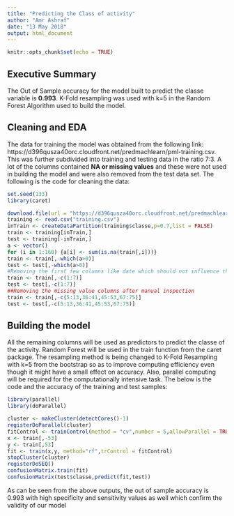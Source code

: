 ---
title: "Predicting the Class of activity"
author: "Amr Ashraf"
date: "13 May 2018"
output: html_document
---

```{r setup, include=FALSE}
knitr::opts_chunk$set(echo = TRUE)
```

## Executive Summary

The Out of Sample accuracy for the model built to predict the classe variable is **0.993**. K-Fold resampling was used with k=5 in the Random Forest Algorithm used to build the model.

## Cleaning and EDA

The data for training the model was obtained from the following link: https://d396qusza40orc.cloudfront.net/predmachlearn/pml-training.csv. This was further subdivided into training and testing data in the ratio 7:3. A lot of the columns contained **NA or missing values** and these were not used in building the model and were also removed from the test data set. The following is the code for cleaning the data:
```{r,results='hide',warning=FALSE}
set.seed(133)
library(caret)
```
```{r}
download.file(url = "https://d396qusza40orc.cloudfront.net/predmachlearn/pml-training.csv", destfile = "training.csv")
training <- read.csv("training.csv")
inTrain <- createDataPartition(training$classe,p=0.7,list = FALSE)
train <- training[inTrain,]
test <- training[-inTrain,]
a <- vector()
for (i in 1:160) {a[i] <- sum(is.na(train[,i]))}
train <- train[,-which(a>0)]
test <- test[,-which(a>0)]
#Removing the first few columns like date which should not influence the class of activity performed
train <- train[,-c(1:7)]
test <- test[,-c(1:7)]
##Removing the missing value columns after manual inspection
train <- train[,-c(5:13,36:41,45:53,67:75)]
test <- test[,-c(5:13,36:41,45:53,67:75)]
```

## Building the model

All the remaining columns will be used as predictors to predict the classe of the activity. Random Forest will be used in the train function from the caret package. The resampling method is being changed to K-Fold Resampling with k=5 from the bootstrap so as to improve computing efficiency even though it might have a small effect on accuracy. Also, parallel computing will be required for the computationally intensive task. The below is the code and the accuracy of the training and test samples:

```{r,results='hide',warning=FALSE}
library(parallel)
library(doParallel)
```
```{r}
cluster <- makeCluster(detectCores()-1)
registerDoParallel(cluster)
fitControl <- trainControl(method = "cv",number = 5,allowParallel = TRUE)
x <- train[,-53]
y <- train[,53]
fit <- train(x,y, method="rf",trControl = fitControl)
stopCluster(cluster)
registerDoSEQ()
confusionMatrix.train(fit)
confusionMatrix(test$classe,predict(fit,test))
```

As can be seen from the above outputs, the out of sample accuracy is 0.993 with high specificity and sensitivity values as well which confirm the validity of our model 


